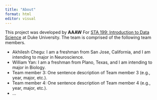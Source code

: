 ```yaml
---
title: "About"
format: html
editor: visual
---
```


This project was developed by **AAAW** For [STA 199: Introduction to Data Science](https://sta199-s23-2.github.io/) at Duke University. The team is comprised of the following team members.

-   Akhilesh Chegu: I am a freshman from San Jose, California, and I am intending to major in Neuroscience.
-   William Yan: I am a freshman from Plano, Texas, and I am intending to major in Biology.
-   Team member 3: One sentence description of Team member 3 (e.g., year, major, etc.).
-   Team member 4: One sentence description of Team member 4 (e.g., year, major, etc.).
-   ...
